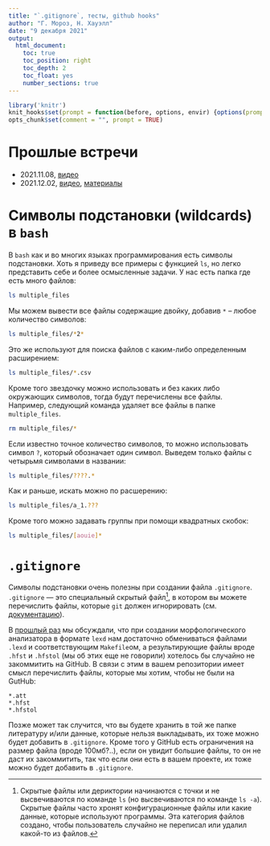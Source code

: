 ```yaml
---
title: "`.gitignore`, тесты, github hooks"
author: "Г. Мороз, Н. Хауэлл"
date: "9 декабря 2021"
output: 
  html_document:
    toc: true
    toc_position: right
    toc_depth: 2
    toc_float: yes
    number_sections: true
---
```


```r
library('knitr')
knit_hooks$set(prompt = function(before, options, envir) {options(prompt = "$ ")})
opts_chunk$set(comment = "", prompt = TRUE)
```

# Прошлые встречи

* 2021.11.08, [видео](https://youtu.be/oslfxrYjt_A)
* 2021.12.02, [видео](https://youtu.be/3ULre3nuIhU), [материалы](https://agricolamz.github.io/2021.12.02_intro_to_linux_lexd_github_makefiles/)

# Cимволы подстановки (wildcards) в `bash`

В `bash` как и во многих языках программирования есть символы подстановки. Хоть я приведу все примеры с функцией `ls`, но легко представить себе и более осмысленные задачи. У нас есть папка где есть много файлов:

```bash
ls multiple_files
```

Мы можем вывести все файлы содержащие двойку, добавив `*` -- любое количество символов:

```bash
ls multiple_files/*2*
```

Это же используют для поиска файлов с каким-либо определенным расширением:

```bash
ls multiple_files/*.csv
```

Кроме того звездочку можно использовать и без каких либо окружающих символов, тогда будут перечислены все файлы. Например, следующий команда удаляет все файлы в папке `multiple_files`.

```bash
rm multiple_files/*
```

Если известно точное количество символов, то можно использовать символ `?`, который обозначает один символ. Выведем только файлы с четырьмя символами в названии:

```bash
ls multiple_files/????.*
```

Как и раньше, искать можно по расшерению:

```bash
ls multiple_files/a_1.???
```

Кроме того можно задавать группы при помощи квадратных скобок:

```bash
ls multiple_files/[aouie]*
```

# `.gitignore`
Символы подстановки очень полезны при создании файла `.gitignore`. `.gitignore` --- это специальный скрытый файл[^hidden], в котором вы можете перечислить файлы, которые `git` должен игнорировать (см. [документацию](https://git-scm.com/docs/gitignore)). 

[^hidden]: Скрытые файлы или дериктории начинаются с точки и не высвечиваются по команде `ls` (но высвечиваются по команде `ls -a`). Скрытые файлы часто хронят конфигурационные файлы или какие данные, которые используют программы. Эта категория файлов создано, чтобы пользователь случайно не переписал или удалил какой-то из файлов. 

В [прошлый раз](https://agricolamz.github.io/2021.12.02_intro_to_linux_lexd_github_makefiles/) мы обсуждали, что при создании морфологического анализатора в формате `lexd` нам достаточно обмениваться файлами `.lexd` и соответствующим `Makefile`ом, а результирующие файлы вроде `.hfst` и `.hfstol` (мы об этих еще не говорили) хотелось бы случайно не закоммитить на GitHub. В связи с этим в вашем репозитории имеет смысл перечислить файлы, которые мы хотим, чтобы не были на GutHub:

```.gitignore
*.att
*.hfst
*.hfstol
```

Позже может так случится, что вы будете хранить в той же папке литературу и/или данные, которые нельзя выкладывать, их тоже можно будет добавить в `.gitignore`. Кроме того у GitHub есть ограничения на размер файла (вроде 100мб?..), если он увидит большие файлы, то он не даст их закоммитить, так что если они есть в вашем проекте, их тоже можно будет добавить в `.gitignore`.














